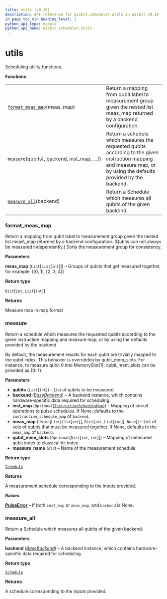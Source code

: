 ```yaml
---
title: utils (v0.19)
description: API reference for qiskit.scheduler.utils in qiskit v0.19
in_page_toc_min_heading_level: 2
python_api_type: module
python_api_name: qiskit.scheduler.utils
---
```


<span id="module-qiskit.scheduler.utils" />

# utils

Scheduling utility functions.

**Functions**

|                                                                                                                  |                                                                                                                                                                     |
| ---------------------------------------------------------------------------------------------------------------- | ------------------------------------------------------------------------------------------------------------------------------------------------------------------- |
| [`format_meas_map`](#qiskit.scheduler.utils.format_meas_map "qiskit.scheduler.utils.format_meas_map")(meas\_map) | Return a mapping from qubit label to measurement group given the nested list meas\_map returned by a backend configuration.                                         |
| [`measure`](#qiskit.scheduler.utils.measure "qiskit.scheduler.utils.measure")(qubits\[, backend, inst\_map, …])  | Return a schedule which measures the requested qubits according to the given instruction mapping and measure map, or by using the defaults provided by the backend. |
| [`measure_all`](#qiskit.scheduler.utils.measure_all "qiskit.scheduler.utils.measure_all")(backend)               | Return a Schedule which measures all qubits of the given backend.                                                                                                   |

### format\_meas\_map

<Function id="qiskit.scheduler.utils.format_meas_map" github="https://github.com/qiskit/qiskit/tree/stable/0.14/qiskit/scheduler/utils.py" signature="format_meas_map(meas_map)">
  Return a mapping from qubit label to measurement group given the nested list meas\_map returned by a backend configuration. (Qubits can not always be measured independently.) Sorts the measurement group for consistency.

  **Parameters**

  **meas\_map** (`List`\[`List`\[`int`]]) – Groups of qubits that get measured together, for example: \[\[0, 1], \[2, 3, 4]]

  **Return type**

  `Dict`\[`int`, `List`\[`int`]]

  **Returns**

  Measure map in map format
</Function>

### measure

<Function id="qiskit.scheduler.utils.measure" github="https://github.com/qiskit/qiskit/tree/stable/0.14/qiskit/scheduler/utils.py" signature="measure(qubits, backend=None, inst_map=None, meas_map=None, qubit_mem_slots=None, measure_name='measure')">
  Return a schedule which measures the requested qubits according to the given instruction mapping and measure map, or by using the defaults provided by the backend.

  By default, the measurement results for each qubit are trivially mapped to the qubit index. This behavior is overridden by qubit\_mem\_slots. For instance, to measure qubit 0 into MemorySlot(1), qubit\_mem\_slots can be provided as \{0: 1}.

  **Parameters**

  *   **qubits** (`List`\[`int`]) – List of qubits to be measured.
  *   **backend** ([*BaseBackend*](qiskit.providers.BaseBackend "qiskit.providers.BaseBackend")) – A backend instance, which contains hardware-specific data required for scheduling.
  *   **inst\_map** (`Optional`\[[`InstructionScheduleMap`](qiskit.pulse.InstructionScheduleMap "qiskit.pulse.instruction_schedule_map.InstructionScheduleMap")]) – Mapping of circuit operations to pulse schedules. If None, defaults to the `instruction_schedule_map` of `backend`.
  *   **meas\_map** (`Union`\[`List`\[`List`\[`int`]], `Dict`\[`int`, `List`\[`int`]], `None`]) – List of sets of qubits that must be measured together. If None, defaults to the `meas_map` of `backend`.
  *   **qubit\_mem\_slots** (`Optional`\[`Dict`\[`int`, `int`]]) – Mapping of measured qubit index to classical bit index.
  *   **measure\_name** (`str`) – Name of the measurement schedule.

  **Return type**

  [`Schedule`](qiskit.pulse.Schedule "qiskit.pulse.schedule.Schedule")

  **Returns**

  A measurement schedule corresponding to the inputs provided.

  **Raises**

  [**PulseError**](qiskit.pulse.PulseError "qiskit.pulse.PulseError") – If both `inst_map` or `meas_map`, and `backend` is None.
</Function>

### measure\_all

<Function id="qiskit.scheduler.utils.measure_all" github="https://github.com/qiskit/qiskit/tree/stable/0.14/qiskit/scheduler/utils.py" signature="measure_all(backend)">
  Return a Schedule which measures all qubits of the given backend.

  **Parameters**

  **backend** ([*BaseBackend*](qiskit.providers.BaseBackend "qiskit.providers.BaseBackend")) – A backend instance, which contains hardware-specific data required for scheduling.

  **Return type**

  [`Schedule`](qiskit.pulse.Schedule "qiskit.pulse.schedule.Schedule")

  **Returns**

  A schedule corresponding to the inputs provided.
</Function>

